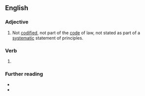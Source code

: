 ==English==

===Adjective===
{{en-adj|-}}

# Not [[codified]], not part of the [[code]] of law, not stated as part of a [[systematic]] statement of principles.
#: {{syn|en|non-codified|noncodified}}
#: {{ant|en|codified}}

===Verb===
{{head|en|verb form}}

# {{en-past of|uncodify}}

===Further reading===
* {{R:OneLook}}
* {{R:GNV|uncodified, non-codified, noncodified}}